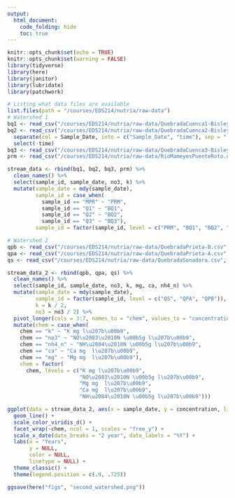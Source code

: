 ```yaml
---
output: 
  html_document:
    code_folding: hide
    toc: true
---
```


```r
knitr::opts_chunk$set(echo = TRUE)
knitr::opts_chunk$set(warning = FALSE)
library(tidyverse)
library(here)
library(janitor)
library(lubridate)
library(patchwork)
```

```r
# Listing what data files are available
list.files(path = "/courses/EDS214/nutria/raw-data")
# Watershed 1
bq1 <- read_csv("/courses/EDS214/nutria/raw-data/QuebradaCuenca1-Bisley.csv", na = c("-9999", "-9999.00"))
bq2 <- read_csv("/courses/EDS214/nutria/raw-data/QuebradaCuenca2-Bisley.csv", na = c("-9999", "-9999.00")) %>% 
  separate(col = Sample_Date, into = c("Sample_Date", "time"), sep = " ") %>% 
  select(-time)
bq3 <- read_csv("/courses/EDS214/nutria/raw-data/QuebradaCuenca3-Bisley.csv", na = c("-9999", "-9999.00"))
prm <- read_csv("/courses/EDS214/nutria/raw-data/RioMameyesPuenteRoto.csv", na = c("-9999", "-9999.00"))

stream_data <- rbind(bq1, bq2, bq3, prm) %>% 
  clean_names() %>% 
  select(sample_id, sample_date, no3, k) %>% 
  mutate(sample_date = mdy(sample_date),
         sample_id = case_when(
           sample_id == "MPR" ~ "PRM",
           sample_id == "Q1" ~ "BQ1",
           sample_id == "Q2" ~ "BQ2",
           sample_id == "Q3" ~ "BQ3"),
         sample_id = factor(sample_id, level = c("PRM", "BQ1", "BQ2", "BQ3")))

# Watershed 2
qpb <- read_csv("/courses/EDS214/nutria/raw-data/QuebradaPrieta-B.csv", na = c("-9999", "-9999.00"))
qpa <- read_csv("/courses/EDS214/nutria/raw-data/QuebradaPrieta-A.csv", na = c("-9999", "-9999.00"))
qs <- read_csv("/courses/EDS214/nutria/raw-data/QuebradaSonadora.csv", na = c("-9999", "-9999.00"))

stream_data_2 <- rbind(qpb, qpa, qs) %>% 
  clean_names() %>% 
  select(sample_id, sample_date, no3, k, mg, ca, nh4_n) %>% 
  mutate(sample_date = mdy(sample_date),
         sample_id = factor(sample_id, level = c("QS", "QPA", "QPB")),
         k = k / 2,
         no3 = no3 / 2) %>% 
  pivot_longer(cols = 3:7, names_to = "chem", values_to = "concentration") %>% 
  mutate(chem = case_when(
    chem == "k" ~ "K mg l\u207b\u00b9",
    chem == "no3" ~ "NO\u2083\u2010N \u00b5g l\u207b\u00b9",
    chem == "nh4_n" ~ "NH\u2084\u2010N \u00b5g l\u207b\u00b9",
    chem == "ca" ~ "Ca mg  l\u207b\u00b9",
    chem == "mg" ~ "Mg mg  l\u207b\u00b9"),
    chem = factor(
      chem, levels = c("K mg l\u207b\u00b9", 
                       "NO\u2083\u2010N \u00b5g l\u207b\u00b9", 
                       "Mg mg  l\u207b\u00b9", 
                       "Ca mg  l\u207b\u00b9",
                       "NH\u2084\u2010N \u00b5g l\u207b\u00b9")))
```

```r
ggplot(data = stream_data_2, aes(x = sample_date, y = concentration, linetype = sample_id, color = sample_id)) +
  geom_line() +
  scale_color_viridis_d() +
  facet_wrap(~chem, ncol = 1, scales = "free_y") +
  scale_x_date(date_breaks = "2 year", date_labels = "%Y") +
  labs(x = "Years", 
       y = NULL,
       color = NULL,
       linetype = NULL) +
  theme_classic() +
  theme(legend.position = c(.9, .725))

ggsave(here("figs", "second_watershed.png"))
```

